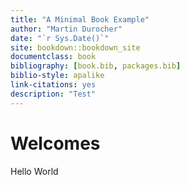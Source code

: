 ```yaml
--- 
title: "A Minimal Book Example"
author: "Martin Durocher"
date: "`r Sys.Date()`"
site: bookdown::bookdown_site
documentclass: book
bibliography: [book.bib, packages.bib]
biblio-style: apalike
link-citations: yes
description: "Test"
---
```


# Welcomes

Hello World
